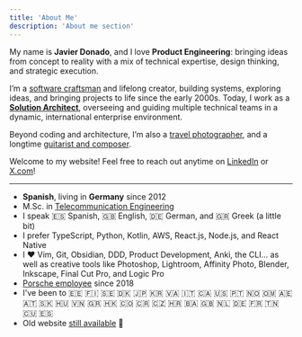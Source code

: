 ```yaml
---
title: 'About Me'
description: 'About me section'
---
```


My name is **Javier Donado**, and I love **Product Engineering**: bringing ideas from concept to reality with a mix of technical expertise, design thinking, and strategic execution.

I’m a [software craftsman](https://github.com/mrdonado) and lifelong creator, building systems, exploring ideas, and bringing projects to life since the early 2000s. Today, I work as a [**Solution Architect**](https://www.linkedin.com/in/f-javier-r-donado), overseeing and guiding multiple technical teams in a dynamic, international enterprise environment.

Beyond coding and architecture, I’m also a [travel photographer](https://instagram.com/jdonadolens), and a longtime [guitarist and composer](https://open.spotify.com/artist/60ICs7yKs1yRwW1ZVIJzYV).

Welcome to my website! Feel free to reach out anytime on [LinkedIn](https://www.linkedin.com/in/f-javier-r-donado) or [X.com](https://twitter.com/jdonado)!

---

- **Spanish**, living in **Germany** since 2012
- M.Sc. in [Telecommunication Engineering](https://www.uc3m.es/master/telecommunication-engineering)
- I speak 🇪🇸 Spanish, 🇬🇧 English, 🇩🇪 German, and 🇬🇷 Greek (a little bit)
- I prefer TypeScript, Python, Kotlin, AWS, React.js, Node.js, and React Native
- I ❤️ Vim, Git, Obsidian, DDD, Product Development, Anki, the CLI... as well as creative tools like Photoshop, Lightroom, Affinity Photo, Blender, Inkscape, Final Cut Pro, and Logic Pro
- [Porsche employee](https://docs.google.com/file/d/0B2hOO8PX6CgfamxFMUo3SmF4S2M) since 2018
- I've been to 🇪🇪 🇫🇮 🇸🇪 🇩🇰 🇯🇵 🇰🇷 🇻🇦 🇮🇹 🇨🇦 🇺🇸 🇵🇹 🇳🇴 🇴🇲 🇦🇪 🇦🇹 🇸🇰 🇭🇺 🇻🇳 🇬🇷 🇭🇰 🇨🇴 🇨🇷 🇨🇿 🇭🇷 🇧🇦 🇬🇧 🇳🇱 🇩🇪 🇫🇷 🇹🇳 🇨🇺 🇪🇸
- Old website [still available](https://old-web.jdonado.com) 👴
